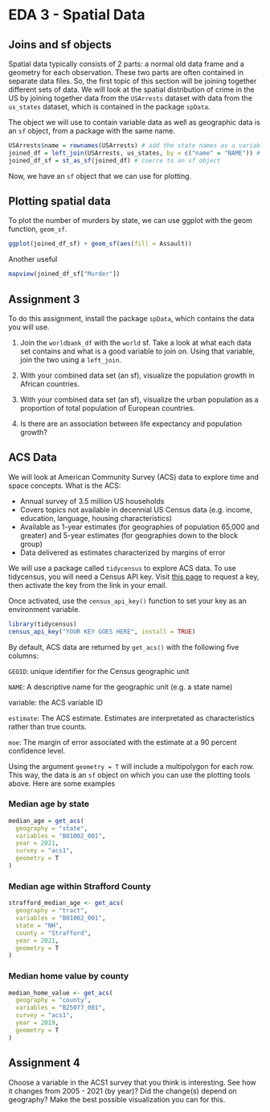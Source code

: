 # EDA 3 - Spatial Data

## Joins and sf objects

Spatial data typically consists of 2 parts: a normal old data frame and a geometry for each observation. These two parts are often contained in separate data files. So, the first topic of this section will be joining together different sets of data. We will look at the spatial distribution of crime in the US by joining together data from the <code>USArrests</code> dataset with data from the <code>us_states</code> dataset, which is contained in the package <code>spData</code>.

The object we will use to contain variable data as well as geographic data is an <code>sf</code> object, from a package with the same name. 

```r
USArrests$name = rownames(USArrests) # add the state names as a variable
joined_df = left_join(USArrests, us_states, by = c("name" = "NAME")) # join the arrests and states geo data
joined_df_sf = st_as_sf(joined_df) # coerce to an sf object
```

Now, we have an <code>sf</code> object that we can use for plotting.

## Plotting spatial data 

To plot the number of murders by state, we can use ggplot with the geom function, <code>geom_sf</code>.

```r
ggplot(joined_df_sf) + geom_sf(aes(fill = Assault))
```

Another useful 

```r
mapview(joined_df_sf["Murder"])
```

## Assignment 3

To do this assignment, install the package <code>spData</code>, which contains the data you will use.

1. Join the <code>worldbank_df</code> with the <code>world</code> sf. Take a look at what each data set contains and what is a good variable to join on. Using that variable, join the two using a <code>left_join</code>. 

2. With your combined data set (an sf), visualize the population growth in African countries.

3. With your combined data set (an sf), visualize the urban population as a proportion of total population of European countries.

4. Is there are an association between life expectancy and population growth?


## ACS Data

We will look at American Community Survey (ACS) data to explore time and space concepts. What is the ACS:

- Annual survey of 3.5 million US households
- Covers topics not available in decennial US Census data (e.g. income, education, language, housing characteristics)
- Available as 1-year estimates (for geographies of population 65,000 and greater) and 5-year estimates (for geographies down to the block group)
- Data delivered as estimates characterized by margins of error

We will use a package called <code>tidycensus</code> to explore ACS data. To use tidycensus, you will need a Census API key. Visit [this page](https://api.census.gov/data/key_signup.html) to request a key, then activate the key from the link in your email.

Once activated, use the <code>census_api_key()</code> function to set your key as an environment variable.

```r
library(tidycensus)
census_api_key("YOUR KEY GOES HERE", install = TRUE)
```

By default, ACS data are returned by <code>get_acs()</code> with the following five columns:

<code>GEOID</code>: unique identifier for the Census geographic unit

<code>NAME</code>: A descriptive name for the geographic unit (e.g. a state name)

variable: the ACS variable ID

<code>estimate</code>: The ACS estimate. Estimates are interpretated as characteristics rather than true counts.

<code>moe</code>: The margin of error associated with the estimate at a 90 percent confidence level.

Using the argument <code>geometry = T</code> will include a multipolygon for each row. This way, the data is an <code>sf</code> object on which you can use the plotting tools above. Here are some examples

### Median age by state

```r
median_age = get_acs(
  geography = "state",
  variables = "B01002_001",
  year = 2021,
  survey = "acs1",
  geometry = T
)
```

### Median age within Strafford County

```r
strafford_median_age <- get_acs(
  geography = "tract",
  variables = "B01002_001",
  state = "NH",
  county = "Strafford",
  year = 2021,
  geometry = T
)
```

### Median home value by county

```r
median_home_value <- get_acs(
  geography = "county",
  variables = "B25077_001",
  survey = "acs1",
  year = 2019,
  geometry = T
)
```

## Assignment 4

Choose a variable in the ACS1 survey that you think is interesting. See how it changes from 2005 - 2021 (by year)? Did the change(s) depend on geography? Make the best possible visualization you can for this.

